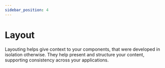 ```yaml
---
sidebar_position: 4
---
```



# Layout

Layouting helps give context to your components, that were developed in isolation otherwise. They help present and structure your content, supporting consistency across your applications.

<div ks-theme="docs">
  <Columns columns={2} gutter="md" switchAt={672}>
    <TeaserBox
      link={{
        size: 'small',
        href: '/docs/foundations/layout/sections',
        label: 'Go to Sections',
        variant: 'clear',
        iconAnimation: true,
        iconAfter: {
          icon: 'chevron-right',
        },
      }}
      text="The native way to create layouts in kickstartDS. Sections ensure a consistent display of content while offering a varietey of customisation options."
      topic="Sections"
    />
    <TeaserBox
      link={{
        size: 'small',
        href: '/docs/foundations/layout/bedrock',
        label: 'Explore Bedrock',
        variant: 'clear',
        iconAnimation: true,
        iconAfter: {
          icon: 'chevron-right',
        },
      }}
      text="A collection of utility components that are designed to be used as building blocks for your web applications layout."
      topic="Bedrock"
    />
  </Columns>
</div>
